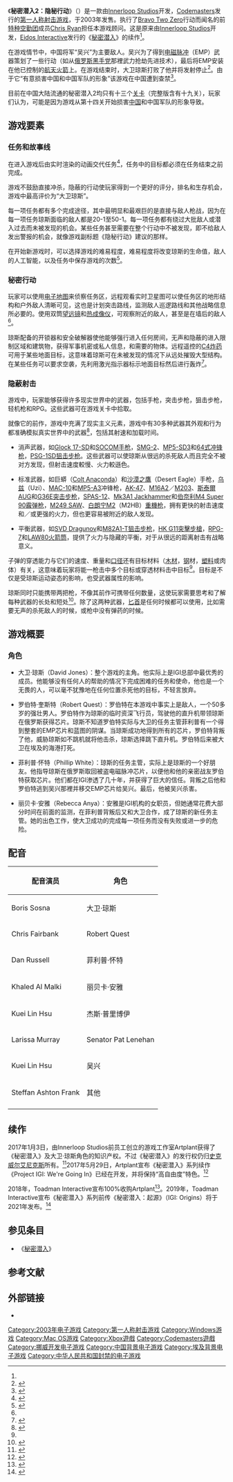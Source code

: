 {{Link style|time=2020-06-16T09:33:07+00:00}}
{{noteTA
|T=zh-cn:秘密潜入2：隐秘行动; zh-tw:核武浩劫2;
|G1=Games
}}
<!--以下模板信息不填请留空，不要删去-->
{{Infobox VG
| title          = 秘密潜入2：隐秘行动
| state          = 
| image = File:IGI2box.jpg
| caption        = 《秘密潜入2：隐秘行动》的封面
| english = IGI2: Covert Strike
| developer      = [[Innerloop_Studios|Innerloop Studios]]
| publisher      = {{vgrelease|WW|[[Codemasters|Codemasters]]|CN|[[阳光娱动|阳光娱动]]<ref name="Yangguang">{{cite web | language =  | publisher = GameSpot中文站 | title = 秘密潜入2：隐密行动8月27日上市 | url = http://www.gamespot.com.cn/news/2004/0226/39139.shtml | author =  | date = 2004-02-26 | accessdate = 2009-07-03 }}{{dead link|date=2018年1月 |bot=InternetArchiveBot |fix-attempted=yes }}</ref><ref>{{cite web |url=http://www.thethirdmedia.com/pc/zgcsj/200309110412-S.htm |title=全面体验海湾战争场面---《秘密潜入2》上市 |publisher=第三媒体 |date=2003-09-11 |accessdate=2009-07-06 |archive-date=2005-02-11 |archive-url=https://web.archive.org/web/20050211022059/http://www.thethirdmedia.com/pc/zgcsj/200309110412-S.htm |dead-url=no }}</ref><small>（後遭查禁）</small>|TW|[[英宝格|英宝格]]<ref name="Baha">{{cite web | language = zh-tw | publisher = 巴哈姆特 | title = 核武浩劫2英文版 | url = http://acg.gamer.com.tw/acgDetail.php?s=4459 | author =  | date =  | accessdate = 2009-07-03 | archive-date = 2014-11-29 | archive-url = https://web.archive.org/web/20141129033445/http://acg.gamer.com.tw/acgDetail.php?s=4459 | dead-url = no }}</ref>}}
| distributor    = 
| series         = 
| engine         = 
| released       = {{vgrelease|WW|2003年3月3日|TW|2003年4月15日<ref name="Baha" />|CN|2003年8月27日<ref name="Yangguang"/><small>（后遭查禁）</small>}}
| genre          = [[第一人称射击游戏|第一人称射击]]
| modes          = [[单人游戏|单人游戏]]，[[多人游戏|多人游戏]]
| platforms      = [[Microsoft_Windows|Microsoft Windows]]，[[Mac_OS|Mac OS]]，[[Xbox|Xbox]]
| onlinegame     =
}}
《'''秘密潜入2：隐秘行动'''》（{{lang|en|''IGI2: Covert Strike''}}）是一款由[[Innerloop_Studios|Innerloop Studios]]开发，[[Codemasters|Codemasters]]发行的[[第一人称射击游戏|第一人称射击游戏]]，于2003年发售。执行了[[:en:Bravo_Two_Zero|Bravo Two Zero]]行动而闻名的前[[特种空勤团|特种空勤团]]成员[[:en:Chris_Ryan|Chris Ryan]]担任本游戏顾问。这是原来由[[Innerloop_Studios|Innerloop Studios]]开发，[[Eidos_Interactive|Eidos Interactive]]发行的《[[秘密潜入|秘密潜入]]》的续作<ref name="eastday"/>。

在游戏情节中，中国将军“吴兴”为主要敌人。吴兴为了得到[[电磁脉冲|电磁脉冲]]（EMP）武器策划了一些行动（如从[[俄罗斯|俄罗斯]][[黑手党|黑手党]]那裡武力抢劫先进技术），最后将EMP安装在他已控制的[[航天火箭|航天火箭]]上。在游戏结束时，大卫琼斯打败了他并将发射停止<ref>{{cite web |url=http://www.codemasters.com/games/?gameid=713 |title=IGI2 - Covert Strike |publisher=Codemasters |date=2003-03-04 |accessdate=2009-06-29 |archive-date=2007-10-02 |archive-url=https://web.archive.org/web/20071002105216/http://www.codemasters.com/games/?gameid=713 |dead-url=no }}</ref>。由于它“有意损害中国和中国军队的形象”该游戏在中国遭到查禁<ref>{{cite web |url=http://www.yesky.com/412/1778412.shtml |title=新闻出版署通缉《秘密潜入2》 |publisher=天极网 |date=2004-03-17 |accessdate=2009-06-29 |archive-url=https://web.archive.org/web/20100429095754/http://www.yesky.com/412/1778412.shtml |archive-date=2010-04-29 |dead-url=yes }}</ref>。

目前在中国大陆流通的秘密潜入2均只有十三个[[關卡_(電子遊戲)|关卡]]（完整版含有十九关），玩家们认为，可能是因为游戏从第十四关开始损害[[中华人民共和国|中国]]和中国军队的形象导致。

== 游戏要素 ==
=== 任务和故事线 ===
在进入游戏后由实时渲染的动画交代任务<ref name="eastday">{{cite web|url=http://sports.eastday.com/epublish/gb/paper264/1/class026400012/hwz516654.htm|title=《秘密潜入2》访谈|publisher=东方军事|date=|accessdate=2009-07-06}}{{dead link|date=2018年1月 |bot=InternetArchiveBot |fix-attempted=yes }}</ref>，任务中的目标都必须在任务结束之前完成。

游戏不鼓励直接冲杀，隐蔽的行动使玩家得到一个更好的评分，排名和生存机会，游戏中最高评价为“大卫琼斯”。

每一项任务都有多个完成途径，其中最明显和最艰巨的是直接与敌人枪战，因为在每一项任务琼斯面临的敌人都是20-1至50-1。每一项任务都有绕过大批敌人或潜入过去而未被发现的机会。某些任务甚至需要在整个行动中不被发现，即不给敌人发出警报的机会，就像游戏副标题《隐秘行动》建议的那样。

在开始新游戏时，可以选择游戏的难易程度，难易程度将改变琼斯的生命值，敌人的人工智能，以及任务中保存游戏的次数<ref name="deafgamers">{{cite web |url=http://www.deafgamers.com/igi2.htm |title=IGI 2 Covert Strike |publisher=Deaf Gamers |date= |accessdate=2009-07-06 |deadurl=yes |archiveurl=https://web.archive.org/web/20090831193750/http://www.deafgamers.com/igi2.htm |archivedate=2009-08-31 }}</ref>。

=== 秘密行动 ===
玩家可以使用[[电子地图|电子地图]]来侦察任务区，远程观看实时卫星图可以使任务区的地形结构和户外敌人清晰可见，这也是计划突击路线，监测敌人巡逻路线和其他战略信息所必要的。使用双筒[[望远镜|望远镜]]和[[热成像仪|热成像仪]]，可观察附近的敌人，甚至是在墙后的敌人<ref name="deafgamers"/>。

琼斯配备的开锁器和安全破解器使他能够强行进入任何房间，无声和隐蔽的进入限制区域和建筑物，获得军事机密或私人信息，和需要的物体。远程遥控的[[C4炸药|C4炸药]]可用于某些地面目标，这意味着琼斯可在未被发现的情况下从远处摧毁大型结构。在某些任务可以要求空袭，先利用激光指示器标示地面目标然后进行轰炸<ref>{{cite web |url=http://games.sina.com.cn/handbook/2003/06/0322.shtml |title=《秘密潜入2》全攻略 |publisher=新浪游戏 |date=2003-06-03 |accessdate=2009-07-06 |archive-date=2009-06-23 |archive-url=https://web.archive.org/web/20090623201717/http://games.sina.com.cn/handbook/2003/06/0322.shtml |dead-url=no }}</ref>。

=== 隐蔽射击 ===
游戏中，玩家能够获得许多现实世界中的武器，包括手枪，突击步枪，狙击步枪，轻机枪和RPG。这些武器可在游戏关卡中拾取。

就像它的前作，游戏中充满了现实主义元素，游戏中有30多种武器其外观和行为都准确模拟真实世界中的武器<ref name="weapons">{{cite web|url=http://old.gameplanet.co.nz/mag.dyn/Features/1595.html |title=IGI 2: Covert Strike - The Weapons |publisher=Gameplanet |date=2003-02-10 |accessdate=2009-06-29 |deadurl=yes |archiveurl=https://web.archive.org/web/20081022043259/http://old.gameplanet.co.nz/mag.dyn/Features/1595.html |archivedate=2008-10-22 }}</ref>，包括其射速和加载时间。

* 消声武器，如[[格洛克17|Glock 17-SD]]和[[HK_Mk_23_Mod_0半自動手槍|SOCOM]][[手枪|手枪]]，[[SMG-2|SMG-2]]、[[HK_MP5衝鋒槍|MP5-SD3]]和[[64式微声冲锋枪|64式]][[冲锋枪|冲锋枪]]，[[HK_PSG1狙擊步槍|PSG-1SD狙击步枪]]。这些武器可以使琼斯从很远的杀死敌人而且完全不被对方发现，但射击速度較慢、火力較遜色。

* 标准武器，如巨蟒（[[柯爾特巨蟒左輪手槍|Colt Anaconda]]）和[[沙漠之鷹手槍|沙漠之鷹]]（Desert Eagle）手枪，[[乌兹冲锋枪|乌兹]]（Uzi）、[[MAC-10衝鋒槍|MAC-10]]和[[HK_MP5冲锋枪|MP5-A3]]冲锋枪，[[卡拉什尼科夫自動步槍|AK-47]]、[[M16突擊步槍#M16A2|M16A2]]／[[M203榴彈發射器|M203]]、[[斯泰爾AUG突擊步槍|斯泰爾AUG]]和[[HK_G36突擊步槍|G36E]][[突击步枪|突击步枪]]，[[弗蘭基SPAS-12戰鬥霰彈槍|SPAS-12]]、[[Jackhammer轉輪式自動霰彈槍|Mk3A1 Jackhammer]]和[[伯奈利M4_Super_90半自動霰彈槍|伯奈利M4 Super 90]][[霰弹枪|霰弹枪]]，[[M249班用自動武器|M249 SAW]]、[[白朗寧M2重機槍|白朗宁M2]]（M2HB）[[重機枪|重機枪]]，拥有更快的射击速度和／或更强的火力，但也更容易被附近的敌人发现。

* 平衡武器，如[[SVD狙擊步槍|SVD Dragunov]]和[[巴雷特M82狙擊步槍|M82A1-T]][[狙击步枪|狙击步枪]]，[[HK_G11突擊步槍|HK G11突擊步槍]]，[[RPG-7|RPG-7]]和[[LAW80|LAW80]][[火箭筒|火箭筒]]，提供了火力与隐藏的平衡，对于从很远的距离射击有战略意义。

子弹的穿透能力与它们的速度、重量和[[口径|口径]]还有目标材料（[[木材|木材]]，[[钢|钢]]材，[[塑料|塑料]]或肉体）有关，这意味着玩家将能一枪击中多个目标或穿透材料击中目标<ref name="weapons"/>。目标是不仅是受琼斯运动姿态的影响，也受武器属性的影响。

琼斯同时只能携带两把枪，不像其前作可携带任何数量，这使玩家需要思考和了解每种武器的长处和短处<ref>{{cite web |url=http://www.gamingexcellence.com/pc/games/98/review.shtml |title=IGI 2: Covert Strike Review |publisher=GamingExcellence |date=2003-06-06 |accessdate=2009-06-29 |archive-date=2009-05-01 |archive-url=https://web.archive.org/web/20090501212745/http://www.gamingexcellence.com/pc/games/98/review.shtml |dead-url=no }}</ref>。除了这两种武器，[[匕首|匕首]]是任何时候都可以使用，比如需要无声的杀死敌人的时候，或枪中没有弹药的时候。

== 游戏概要 ==
=== 角色 ===
*大卫·琼斯（David Jones）：整个游戏的主角。他实际上是IGI总部中最优秀的成员。他能够没有任何人的帮助的情况下完成困难的任务和使命，他也是一个无畏的人，可以毫不犹豫地在任何位置杀死他的目标，不轻言放弃。

*罗伯特·奎斯特（Robert Quest）：罗伯特在本游戏中事实上是敌人，一个50多岁的强壮男人。罗伯特作为琼斯的临时资深飞行员，驾驶他的直升机带领琼斯在俄罗斯获得芯片。琼斯不知道罗伯特实际与大卫的任务主管菲利普有一个得到整套的EMP芯片和蓝图的阴谋。当琼斯成功地得到所有的芯片，罗伯特背叛了他，威胁琼斯如不跳机就将他击杀，琼斯选择跳下直升机。罗伯特后来被大卫在埃及的海港打死。

*菲利普·怀特（Phillip White）：琼斯的任务主管，实际上是琼斯的一个好朋友。他指导琼斯在俄罗斯取回被盗电磁脉冲芯片，以便他和他的亲密战友罗伯特获取芯片。他们都在IGI渗透了几十年，并获得了巨大的信任。背叛之后他和罗伯特逃到吴兴那裡并移交EMP芯片给吴兴。最后，他被吴兴杀害。

*丽贝卡·安雅（Rebecca Anya）：安雅是IGI机构的女职员，但她通常花费大部分时间在前面的监测，在菲利普背叛后又和大卫合作，成了琼斯的新任务主管。她的出色工作，使大卫成功的完成每一项任务而没有失败或进一步的危险。

== 配音 ==
{|class="wikitable" 
! 配音演员 || 角色
|-
| Boris Sosna || 大卫·琼斯
|-
| Chris Fairbank || Robert Quest
|-
| Dan Russell || 菲利普·怀特
|-
| Khaled Al Malki || 丽贝卡·安雅
|-
| Kuei Lin Hsu || 杰斯·普里博伊
|-
| Larissa Murray || Senator Pat Lenehan
|-
| Kuei Lin Hsu || 吴兴
|-
| Steffan Ashton Frank || 其他
|-
|}

== 续作 ==
2017年1月3日，由Innerloop Studios前员工创立的游戏工作室Artplant获得了《秘密潜入》及大卫·琼斯角色的知识产权。不过《秘密潜入》的发行权仍归[[史克威尔艾尼克斯|史克威尔艾尼克斯]]所有。<ref>{{cite web|title=Former Project IGI devs buy IP back from Square Enix|work=Game Industry Biz|url=http://www.gamesindustry.biz/articles/2017-01-03-former-project-igi-devs-buy-ip-back-from-square-enix|date=2017-01-03|accessdate=2017-10-22|archive-date=2017-10-09|archive-url=https://web.archive.org/web/20171009174018/http://www.gamesindustry.biz/articles/2017-01-03-former-project-igi-devs-buy-ip-back-from-square-enix|dead-url=no}}</ref>2017年5月29日，Artplant宣布《秘密潜入》系列续作《Project IGI: We're Going In》已经在开发，并将保持“高自由度”特色。<ref>{{cite web|title=Project IGI: We're Going In is in development|work=''[[PC_Gamer|PC Gamer]]''|url=http://www.pcgamer.com/project-igi-were-going-in-is-in-development/|date=2017-05-29|accessdate=2017-10-22|archive-date=2017-10-19|archive-url=https://web.archive.org/web/20171019222725/http://www.pcgamer.com/project-igi-were-going-in-is-in-development/|dead-url=no}}</ref>

2018年，Toadman Interactive宣布100%收购Artplant<ref>{{cite web |title=Toadman förvärvar 100% av aktierna i norska spelstudion Artplant AS |url=https://news.cision.com/se/toadman-interactive-ab/r/toadman-forvarvar-100--av-aktierna-i-norska-spelstudion-artplant-as,c2560131 |website=Cision |accessdate=jun 28, 2018 |archive-date=2020-04-14 |archive-url=https://web.archive.org/web/20200414072559/https://news.cision.com/se/toadman-interactive-ab/r/toadman-forvarvar-100--av-aktierna-i-norska-spelstudion-artplant-as,c2560131 |dead-url=no }}</ref>。2019年，Toadman Interactive宣布《秘密潜入》系列前传《秘密潜入：起源》（IGI: Origins）将于2021年发布。<ref>{{cite web |url=https://www.bleedingcool.com/2019/11/09/toadman-interactive-announces-i-g-i-origins-coming-in-2021/ |title=Toadman Interactive Announces “I.G.I. Origins” Coming In 2021 |last= |first= |date= |website=Bleeding Cool |publisher= |access-date=18 November 2019 |quote= |archive-date=2019-11-12 |archive-url=https://web.archive.org/web/20191112115114/https://www.bleedingcool.com/2019/11/09/toadman-interactive-announces-i-g-i-origins-coming-in-2021/ |dead-url=no }}</ref>

== 参见条目 ==
*《[[秘密潜入|秘密潜入]]》

== 参考文献 ==
{{Reflist}}

== 外部链接 ==
{{Portal|电子游戏}}
*{{IMDb title|2935768}}

{{DEFAULTSORT:IGI2: Covert Strike}}

[[Category:2003年电子游戏|Category:2003年电子游戏]]
[[Category:第一人称射击游戏|Category:第一人称射击游戏]]
[[Category:Windows游戏|Category:Windows游戏]]
[[Category:Mac_OS游戏|Category:Mac OS游戏]]
[[Category:Xbox遊戲|Category:Xbox遊戲]]
[[Category:Codemasters遊戲|Category:Codemasters遊戲]]
[[Category:挪威开发电子游戏|Category:挪威开发电子游戏]]
[[Category:中国背景电子游戏|Category:中国背景电子游戏]]
[[Category:埃及背景电子游戏|Category:埃及背景电子游戏]]
[[Category:中华人民共和国封禁的电子游戏|Category:中华人民共和国封禁的电子游戏]]